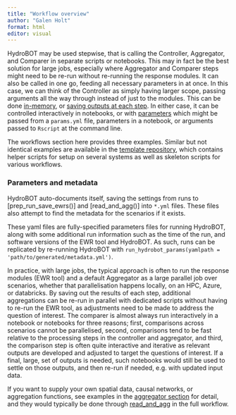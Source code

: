 ```yaml
---
title: "Workflow overview"
author: "Galen Holt"
format: html
editor: visual
---
```


HydroBOT may be used stepwise, that is calling the Controller, Aggregator, and Comparer in separate scripts or notebooks. This may in fact be the best solution for large jobs, especially where Aggregator and Comparer steps might need to be re-run without re-running the response modules. It can also be called in one go, feeding all necessary parameters in at once. In this case, we can think of the Controller as simply having larger scope, passing arguments all the way through instead of just to the modules. This can be done [in-memory](workflow_in_memory.qmd), or [saving outputs at each step](workflow_save_steps.qmd). In either case, it can be controlled interactively in notebooks, or with [parameters](workflow_parameters.qmd) which might be passed from a `params.yml` file, parameters in a notebook, or arguments passed to `Rscript` at the command line.

The workflows section here provides three examples. Similar but not identical examples are available in the [template repository](https://github.com/MDBAuth/toolkit_use), which contains helper scripts for setup on several systems as well as skeleton scripts for various workflows.

::: callout-important
### Parameters and metadata

HydroBOT auto-documents itself, saving the settings from runs to \[prep_run_save_ewrs()\] and \[read_and_agg()\] into `*.yml` files. These files also attempt to find the metadata for the scenarios if it exists.

These yaml files are fully-specified parameters files for running HydroBOT, along with some additional run information such as the time of the run, and software versions of the EWR tool and HydroBOT. As such, runs can be replicated by re-running HydroBOT with `run_hydrobot_params(yamlpath = 'path/to/generated/metadata.yml')`.
:::

In practice, with large jobs, the typical approach is often to run the response modules (EWR tool) and a default Aggregator as a large parallel job over scenarios, whether that parallelisation happens locally, on an HPC, Azure, or databricks. By saving out the results of each step, additional aggregations can be re-run in parallel with dedicated scripts without having to re-run the EWR tool, as adjustments need to be made to address the question of interest. The comparer is almost always run interactively in a notebook or notebooks for three reasons; first, comparisons across scenarios cannot be parallelised, second, comparisons tend to be fast relative to the processing steps in the controller and aggregator, and third, the comparison step is often quite interactive and iterative as relevant outputs are developed and adjusted to target the questions of interest. If a final, large, set of outputs is needed, such notebooks would still be used to settle on those outputs, and then re-run if needed, e.g. with updated input data.

::: callout-tip
If you want to supply your own spatial data, causal networks, or aggregation functions, see examples in the [aggregator section](/aggregator/using_multi_aggregate.qmd) for detail, and they would typically be done through [read_and_agg](/aggregator/read_and_agg.qmd) in the full workflow.
:::

